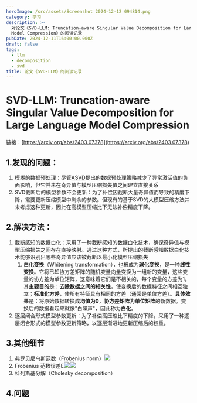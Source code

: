 ```yaml
---
heroImage: /src/assets/Screenshot 2024-12-12 094814.png
category: 学习
description: >-
  对论文《SVD-LLM: Truncation-aware Singular Value Decomposition for Large Language
  Model Compression》的阅读记录
pubDate: 2024-12-11T16:00:00.000Z
draft: false
tags:
  - llm
  - decomposition
  - svd
title: 论文《SVD-LLM》的阅读记录
---
```


# SVD-LLM: Truncation-aware Singular Value Decomposition for Large Language Model Compression

链接：[https://arxiv.org/abs/2403.07378](https://arxiv.org/abs/2403.07378)

## 1.发现的问题：

1. 模糊的数据预处理：尽管[ASVD](https://arxiv.org/abs/2312.05821)提出的数据预处理策略减少了异常激活值的负面影响，但它并未在奇异值与模型压缩损失值之间建立直接关系
2. SVD截断后的模型参数不会更新：为了补偿因截断大量奇异值而导致的精度下降，需要更新压缩模型中剩余的参数。但现有的基于SVD的大模型压缩方法并未考虑这种更新，因此在高模型压缩比下无法补偿精度下降。

## 2.解决方法：

1. 截断感知的数据白化：采用了一种截断感知的数据白化技术，确保奇异值与模型压缩损失之间存在直接映射。通过这种方式，所提出的截断感知数据白化技术能够识别出哪些奇异值应该被截断以最小化模型压缩损失
   1. **白化变换**（Whitening transformation），也被成为**球化变换**，是一种**线性变换**。它将已知协方差矩阵的随机变量向量变换为一组新的变量，这些变量的协方差为单位矩阵，这意味着它们是不相关的，每个变量的方差为1。其**主要目的**是：**去除数据之间的相关性**，使变换后的数据特征之间相互独立；**标准化方差**，使所有特征具有相同的方差（通常是单位方差）。**具体效果**是：将原始数据转换成**均值为0**，**协方差矩阵为单位矩阵**的新数据。变换后的数据看起来就像"白噪声"，因此称为**白化**。
2. 逐层闭合形式模型参数更新：为了补偿高压缩比下精度的下降，采用了一种逐层闭合形式的模型参数更新策略，以逐层渐进地更新压缩后的权重。

## 3.其他细节

1. 弗罗贝尼乌斯范数（Frobenius norm）![](</src/assets/屏幕截图 2024-12-16 093414.png>)
2. Frobenius 范数误差E![](</src/assets/屏幕截图 2024-12-16 093639.png>)![](</src/assets/屏幕截图 2024-12-16 093954.png>)
3. 科列斯基分解（Cholesky decomposition）

## 4.问题
